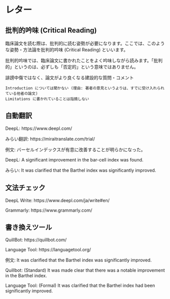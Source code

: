 # レター  {#critical-letter}

## 批判的吟味 (Critical Reading)

臨床論文を読む際は、批判的に読む姿勢が必要になります。ここでは、このような姿勢・方法論を批判的吟味 (Critical Reading) といいます。

批判的吟味では、臨床論文に書かれたことをよく吟味しながら読みます。「批判的」というのは、必ずしも「否定的」という意味ではありません。


誹謗中傷ではなく、論文がより良くなる建設的な質問・コメント

    Introduction については聞かない (理由: 著者の意見というよりは、すでに受け入れられている他者の論文)
    Limitations に書かれていることは指摘しない


## 自動翻訳

DeepL: https://www.deepl.com/

みらい翻訳: https://miraitranslate.com/trial/

例文: バーセルインデックスが有意に改善することが明らかになった。

DeepL: A significant improvement in the bar-cell index was found.

みらい: It was clarified that the Barthel index was significantly improved.

## 文法チェック

DeepL Write: https://www.deepl.com/ja/write#en/

Grammarly: https://www.grammarly.com/

## 書き換えツール

QuillBot: https://quillbot.com/

Language Tool: https://languagetool.org/

例文: It was clarified that the Barthel index was significantly improved.

Quillbot: (Standard) It was made clear that there was a notable improvement in the Barthel index.

Language Tool: (Formal) It was clarified that the Barthel index had been significantly improved.

